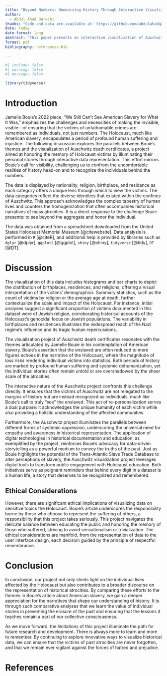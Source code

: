 ```yaml
---
title: "Beyond Numbers: Humanizing History Through Interactive Visualization of Auschwitz Death Certificates and the Lessons from American Slavery"
author: 
  - Abdul Ahad Qureshi
thanks: "Code and data are available at: https://github.com/abdulahadq29/Auschwitz-Death-Certificates-Analysis The app is available at: https://5druh2-abdul0ahad-qureshi.shinyapps.io/project/"
date: today
date-format: long
abstract: "This paper presents an interactive visualization of Auschwitz death certificates, highlighting victims' backgrounds. Analysis reveals significant diversity among victims, enhancing engagement with their stories. By comparing these efforts to American slavery's representation, the importance of personal stories in historical awareness is emphasized. The work reveals digital tools' potential in making history more accessible and impactful."
format: pdf
bibliography: references.bib

---
```


```r
#| include: false
#| warning: false
#| message: false

library(tidyverse)
```


# Introduction

Jamelle Bouie's 2022 piece, "We Still Can’t See American Slavery for What It Was," emphasizes the challenges and necessities of making the invisible, visible—of ensuring that the victims of unfathomable crimes are remembered as individuals, not just numbers. The Holocaust, much like American slavery, encapsulates a period of profound human suffering and injustice. The following discussion explores the parallels between Bouie's themes and the visualization of Auschwitz death certificates, a project aimed at honoring the memory of Holocaust victims by illuminating their personal stories through interactive data representation. This effort mirrors Bouie's call for visibility, challenging us to confront the uncomfortable realities of history head-on and to recognize the individuals behind the numbers.

The data is displayed by nationality, religion, birthplace, and residence as each category offers a unique lens through which to view the victims. The data categories reflect the diverse identities that existed within the confines of Auschwitz. This approach acknowledges the complex tapestry of human lives and counters the homogenization that often accompanies historical narratives of mass atrocities. It is a direct response to the challenge Bouie presents: to see beyond the aggregate and honor the individual.

The data was obtained from a spreadsheet downloaded from the United States Holocaust Memorial Museum [@citewebsite]. Data analysis is performed in `R` [@citeR], and additional help is provided by libraries such as `dplyr` [@dplyr], `ggplot2` [@ggplot], `shiny` [@shiny], `tidyverse` [@tidy], `DT` [@DT].

# Discussion

The visualization of this data includes histograms and bar charts to depict the distribution of birthplaces, residences, and religions, offering a visual interpretation of the victims' demographics. Summary statistics, such as the count of victims by religion or the average age at death, further contextualize the scale and impact of the Holocaust. For instance, initial analyses suggest a significant proportion of victims documented in this dataset were of Jewish religion, corroborating historical accounts of the Holocaust's genocidal focus on Jewish populations. The variability in birthplaces and residences illustrates the widespread reach of the Nazi regime's influence and its tragic human repercussions.

The visualization project of Auschwitz death certificates resonates with the themes articulated by Jamelle Bouie in his contemplation of American slavery. Bouie's assertion that the enslaved are often reduced to mere figures echoes in the narrative of the Holocaust, where the magnitude of loss risks rendering individual victims into statistics. Both periods of history are marked by profound human suffering and systemic dehumanization, yet the individual stories often remain untold or are overshadowed by the sheer scale of the atrocities.

The interactive nature of the Auschwitz project confronts this challenge directly. It ensures that the victims of Auschwitz are not relegated to the margins of history but are instead recognized as individuals, much like Bouie’s call to truly "see" the enslaved. This act of re-personalization serves a dual purpose: it acknowledges the unique humanity of each victim while also providing a holistic understanding of the affected communities.

Furthermore, the Auschwitz project illuminates the parallels between different forms of systemic oppression, underscoring the universal need for empathy and awareness in historical representation. The application of digital technologies in historical documentation and education, as exemplified by the project, reinforces Bouie's advocacy for data-driven storytelling as a powerful medium to convey the truths of the past. Just as Bouie highlights the potential of the Trans-Atlantic Slave Trade Database to alter perceptions of slavery, the Auschwitz visualization project leverages digital tools to transform public engagement with Holocaust education. Both initiatives serve as poignant reminders that behind every digit in a dataset is a human life, a story that deserves to be recognized and remembered.

## Ethical Considerations

However, there are significant ethical implications of visualizing data on sensitive topics the Holocaust. Bouie's article underscores the responsibility borne by those who choose to represent the suffering of others, a responsibility that this project takes seriously. This project navigates the delicate balance between educating the public and honoring the memory of those who suffered, striving to avoid sensationalism or trivialization. The ethical considerations are manifold, from the representation of data to the user interface design, each decision guided by the principle of respectful remembrance.

# Conclusion

In conclusion, our project not only sheds light on the individual lives affected by the Holocaust but also contributes to a broader discourse on the representation of historical atrocities. By comparing these efforts to the themes in Bouie's article about American slavery, we gain a deeper appreciation for the narratives that shape our understanding of history. It is through such comparative analyses that we learn the value of individual stories in preventing the erasure of the past and ensuring that the lessons it teaches remain a part of our collective consciousness.

As we move forward, the limitations of this project illuminate the path for future research and development. There is always more to learn and more to remember. By continuing to explore innovative ways to visualize historical data, we can ensure that the victims of past atrocities are never forgotten, and that we remain ever vigilant against the forces of hatred and prejudice.

\newpage

# References